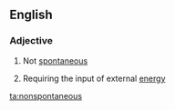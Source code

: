 ==English==

===Adjective===
{{en-adj}}

# Not [[spontaneous]]
# {{lb|en|chemistry|of a reaction}} Requiring the input of external [[energy]]

[[ta:nonspontaneous]]